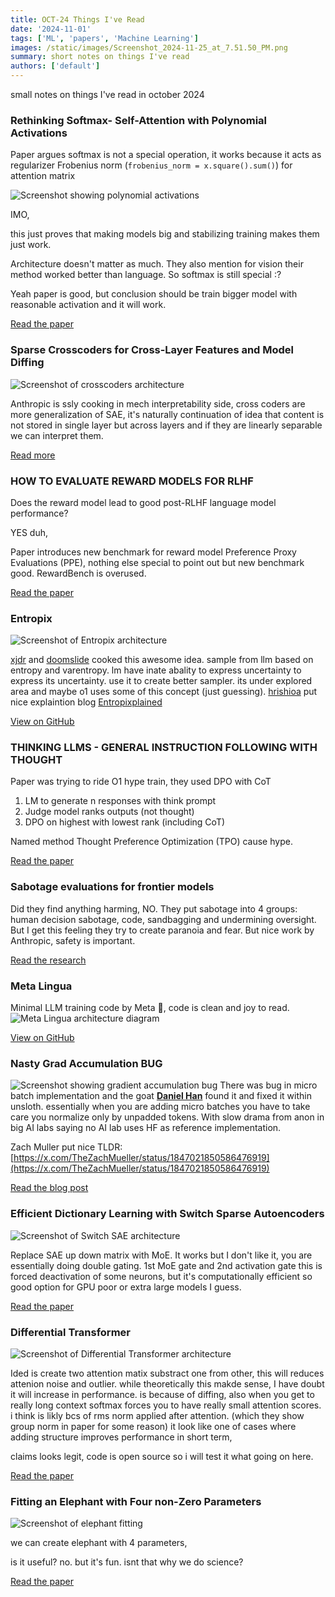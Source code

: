 ```yaml
---
title: OCT-24 Things I've Read
date: '2024-11-01'
tags: ['ML', 'papers', 'Machine Learning']
images: /static/images/Screenshot_2024-11-25_at_7.51.50_PM.png
summary: short notes on things I've read
authors: ['default']
---
```


small notes on things I've read in october 2024

### **Rethinking Softmax- Self-Attention with Polynomial Activations**

Paper argues softmax is not a special operation, it works because it acts as regularizer Frobenius norm (`frobenius_norm = x.square().sum()`) for attention matrix 

![Screenshot showing polynomial activations](/static/images/Screenshot_2024-11-25_at_7.51.50_PM.png)

IMO,

this just proves that making models big and stabilizing training makes them just work.

Architecture doesn't matter as much. They also mention for vision their method worked better than language. So softmax is still special :?

Yeah paper is good, but conclusion should be train bigger model with reasonable activation and it will work.

[Read the paper](https://arxiv.org/abs/2410.18613)

### **Sparse Crosscoders for Cross-Layer Features and Model Diffing**

![Screenshot of crosscoders architecture](/static/images/Screenshot_2024-11-25_at_7.55.57_PM.png)

Anthropic is ssly cooking in mech interpretability side, cross coders are more generalization of SAE, it's naturally continuation of idea that content is not stored in single layer but across layers and if they are linearly separable we can interpret them.

[Read more](https://transformer-circuits.pub/2024/crosscoders/index.html)

### **HOW TO EVALUATE REWARD MODELS FOR RLHF**

Does the reward model lead to good post-RLHF language model performance? 

YES duh,

Paper introduces new benchmark for reward model Preference Proxy Evaluations (PPE), nothing else special to point out but new benchmark good. RewardBench is overused.

[Read the paper](https://arxiv.org/pdf/2410.14872)

### **Entropix**

![Screenshot of Entropix architecture](/static/images/entropix.png)

[xjdr](https://x.com/_xjdr) and [doomslide](https://x.com/doomslide) cooked this awesome idea. sample from llm based on entropy 
and varentropy. lm have inate abality to express uncertainty to express its uncertainty. use it to create better sampler. 
its under explored area and maybe o1 uses some of this concept (just guessing).
[hrishioa](https://x.com/hrishioa) put nice explaintion blog [Entropixplained](https://southbridge-research.notion.site/Entropixplained-11e5fec70db18022b083d7d7b0e93505#11e5fec70db180fb9d94ef592acf4f36)

[View on GitHub](https://github.com/xjdr-alt/entropix)


### **THINKING LLMS -  GENERAL INSTRUCTION FOLLOWING WITH THOUGHT**

Paper was trying to ride O1 hype train, they used DPO with CoT

1. LM to generate n responses with think prompt
2. Judge model ranks outputs (not thought)
3. DPO on highest with lowest rank (including CoT)

Named method Thought Preference Optimization (TPO) cause hype.

[Read the paper](https://arxiv.org/pdf/2410.10630)

### **Sabotage evaluations for frontier models**

Did they find anything harming, NO. They put sabotage into 4 groups: human decision sabotage, code, sandbagging and undermining oversight. But I get this feeling they try to create paranoia and fear. But nice work by Anthropic, safety is important.

[Read the research](https://www.anthropic.com/research/sabotage-evaluations)

### **Meta Lingua**

Minimal LLM training code by Meta 🤌, code is clean and joy to read.
![Meta Lingua architecture diagram](/static/images/image.png)

[View on GitHub](https://github.com/facebookresearch/lingua)

### **Nasty Grad Accumulation BUG**

![Screenshot showing gradient accumulation bug](/static/images/grad_bug.jpeg)
There was bug in micro batch implementation and the goat [**Daniel Han**](https://x.com/danielhanchen) found it and fixed it within unsloth.
essentially when you are adding micro batches you have to take care you normalize only by unpadded tokens.
With slow drama from anon in big AI labs saying no AI lab uses HF as reference implementation.

Zach Muller put nice TLDR: [https://x.com/TheZachMueller/status/1847021850586476919](https://x.com/TheZachMueller/status/1847021850586476919)



[Read the blog post](https://unsloth.ai/blog/gradient)

### **Efficient Dictionary Learning with Switch Sparse Autoencoders**

![Screenshot of Switch SAE architecture](/static/images/Screenshot_2024-11-25_at_9.05.33_PM.png)

Replace SAE up down matrix with MoE. It works but I don't like it, you are essentially doing double gating. 1st MoE gate and 2nd activation gate this is forced deactivation of some neurons, but it's computationally efficient so good option for GPU poor or extra large models I guess.

[Read the paper](https://arxiv.org/abs/2410.08201)

### **Differential Transformer**

![Screenshot of Differential Transformer architecture](/static/images/Screenshot_2024-11-26_at_11.57.46_PM.png)

Ided is create two attention matix substract one from other, this will reduces attenion noise and outlier.
while theoretically this makde sense, I have doubt it will increase in performance. is because of diffing, 
also when you get to really long context softmax forces you to have really small attention scores.
i think is likly bcs of rms norm applied after attention. (which they show group norm in paper for some reason)
it look like one of cases where adding structure improves performance in short term,


claims looks legit, code is open source so i will test it what going on here.

[Read the paper](https://arxiv.org/abs/2410.18174)



### **Fitting an Elephant with Four non-Zero Parameters**

![Screenshot of elephant fitting](/static/images/eleph.png)

we can create elephant with 4 parameters, 

is it useful? no. but it's fun.
isnt that why we do science?

[Read the paper](https://arxiv.org/pdf/2407.07909)


